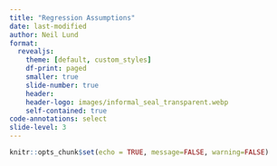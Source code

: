 ```yaml
---
title: "Regression Assumptions"
date: last-modified
author: Neil Lund
format:
  revealjs:
    theme: [default, custom_styles]
    df-print: paged
    smaller: true
    slide-number: true
    header: 
    header-logo: images/informal_seal_transparent.webp
    self-contained: true
code-annotations: select
slide-level: 3
---
```



```r
knitr::opts_chunk$set(echo = TRUE, message=FALSE, warning=FALSE)
```
